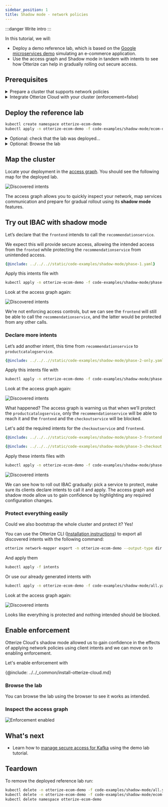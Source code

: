 ```yaml
---
sidebar_position: 1
title: Shadow mode - network policies
---
```



:::danger
Write intro
:::

In this tutorial, we will:

- Deploy a demo reference lab,
which is based on the [Google microservices demo](https://github.com/GoogleCloudPlatform/microservices-demo)
simulating an e-commerce application.
- Use the access graph and Shadow mode in tandem with intents to see how Otterize can help in gradually rolling out secure access.

## Prerequisites
<details>
<summary>Prepare a cluster that supports network policies</summary>

Before you start, you need a Kubernetes cluster with a [CNI](https://kubernetes.io/docs/concepts/extend-kubernetes/compute-storage-net/network-plugins/) that supports [NetworkPolicies](https://kubernetes.io/docs/concepts/services-networking/network-policies/).

{@include: ../../_common/cluster-setup.md}
</details>

<details>
<summary>Integrate Otterize Cloud with your cluster (enforcement=false)</summary>

{@include: ../../_common/install-otterize-cloud-enforcement-off.md}
</details>

## Deploy the reference lab

```bash
kubectl create namespace otterize-ecom-demo
kubectl apply -n otterize-ecom-demo -f code-examples/shadow-mode/ecom-demo.yaml
```

<details>
<summary>Optional: check that the lab was deployed...</summary>
<div>


To see all the pods in the lab:
```bash
kubectl get pods -n otterize-ecom-demo
```
The pods should all be ready and running:
```bash
NAME                                     READY   STATUS    RESTARTS      AGE
adservice-65494cbb9d-5lrv6               1/1     Running   0             115s
cartservice-6d84fc45bb-hdtwn             1/1     Running   0             115s
checkoutservice-5599486df-dvj9n          1/1     Running   3 (79s ago)   115s
currencyservice-6d64686d74-lxb7x         1/1     Running   0             115s
emailservice-7c6cbfbbd7-xjxlt            1/1     Running   0             115s
frontend-f9448d7d4-6dmnr                 1/1     Running   0             115s
kafka-0                                  1/1     Running   2 (83s ago)   115s
loadgenerator-7f6987f59-bchgm            1/1     Running   0             114s
orderservice-7ffdbf6df-wzzfd             1/1     Running   0             115s
otterize-ecom-demo-zookeeper-0           1/1     Running   0             115s
paymentservice-86855d78db-zjjfn          1/1     Running   0             115s
productcatalogservice-5944c7f666-2rjc6   1/1     Running   0             115s
recommendationservice-6c8d848498-zm2rm   1/1     Running   0             114s
redis-cart-6b79c5b497-xpms2              1/1     Running   0             115s
shippingservice-85694cb9bd-v54xp         1/1     Running   0             114s
```


</div>
</details>

<details>
<summary>Optional: Browse the lab</summary>
<Tabs groupId="frontend-addr">
<TabItem value="k8s" label="K8s">

To get the externally-accessible URL where your demo front end is available, run:
```bash
kubectl get service -n otterize-ecom-demo frontend-external | awk '{print $4}'
```
The result should be similar to (if running on AWS EKS):
```
a11843075fd254f8099a986467098647-1889474685.us-east-1.elb.amazonaws.com
```
Go ahead and browse to the URL above to "shop" and get a feel for the reference lab's behavior.
(The URL might take some time to populate across DNS servers. Note that we are accessing an HTTP and not an HTTPS website.)
</TabItem>
<TabItem value="minikube" label="Minikube">

To get the externally-accessible URL where your demo front end is available, run:
```
kubectl port-forward -n otterize-ecom-demo service/frontend-external 8080:80 &
```
The demo is now accessible at:
```
http://localhost:8080
```
Go ahead and browse to the URL above to "shop" and get a feel for the reference lab's behavior.
</TabItem>
</Tabs>
</details>

## Map the cluster

Locate your deployment in the [access graph](https://app.staging.otterize.com/access-graph). You should see the following map for the deployed lab.

![Discovered intents](/img/quick-tutorials/shadow-mode/phase-0.png)

The access graph allows you to quickly inspect your network, map services communication and prepare for gradual rollout using its **shadow mode** features.

## Try out IBAC with shadow mode
Let’s declare that the `frontend` intends to call the `recommendationservice`.

We expect this will provide secure access, allowing the intended access from the `fronted` while protecting the `recommendationservice` from unintended access.

```yaml
{@include: ../../..//static/code-examples/shadow-mode/phase-1.yaml}
```

Apply this intents file with
```bash
kubectl apply -n otterize-ecom-demo -f code-examples/shadow-mode/phase-1.yaml
```

Look at the access graph again:

![Discovered intents](/img/quick-tutorials/shadow-mode/phase-1.png)

We’re not enforcing access controls, but we can see the `frontend` will still be able to call the `recommendationservice`, and the latter would be protected from any other calls.

### Declare more intents
Let’s add another intent, this time from `recommendationservice` to `productcatalogservice`.

```yaml
{@include: ../../..//static/code-examples/shadow-mode/phase-2-only.yaml}
```

Apply this intents file with
```bash
kubectl apply -n otterize-ecom-demo -f code-examples/shadow-mode/phase-2.yaml
```

Look at the access graph again:

![Discovered intents](/img/quick-tutorials/shadow-mode/phase-2.png)

What happened? The access graph is warning us that when we’ll protect the `productcatalogservice`, only the `recommendationservice` will be able to reach it and the `frontend` and the `checkoutservice` will be blocked.

Let's add the required intents for the `checkoutservice` and `frontend`.

<Tabs>
<TabItem value="frontend" label="frontend" default>

```yaml
{@include: ../../..//static/code-examples/shadow-mode/phase-3-frontend.yaml}
```
</TabItem>
<TabItem value="checkout-service" label="checkout-service" default>

```yaml
{@include: ../../..//static/code-examples/shadow-mode/phase-3-checkout.yaml}
```
</TabItem>
</Tabs>

Apply these intents files with
```bash
kubectl apply -n otterize-ecom-demo -f code-examples/shadow-mode/phase-3.yaml
```

![Discovered intents](/img/quick-tutorials/shadow-mode/phase-3.png)

We can see how to roll out IBAC gradually: pick a service to protect, make sure its clients declare intents to call it and apply. The access graph and shadow mode allow us to gain confidence by highlighting any required configuration changes.

### Protect everything easily
Could we also bootstrap the whole cluster and protect it? Yes!

You can use the Otterize CLI ([Installation instructions](/getting-started/k8s-installation#install-the-otterize-cli)) to export all discovered intents with the following command:
```bash
otterize network-mapper export -n otterize-ecom-demo --output-type dir --output intents
```

And apply them
```bash
kubectl apply -f intents
```

Or use our already generated intents with
```bash
kubectl apply -n otterize-ecom-demo -f code-examples/shadow-mode/all.yaml
```

Look at the access graph again:

![Discovered intents](/img/quick-tutorials/shadow-mode/phase-4.png)

Looks like everything is protected and nothing intended should be blocked.

## Enable enforcement
Otterize Cloud's shadow mode allowed us to gain confidence in the effects of
applying network policies using client intents and we can move on to enabling enforcement.

Let's enable enforcement with

{@include: ../../_common/install-otterize-cloud.md}

### Browse the lab
You can browse the lab using the browser to see it works as intended.

### Inspect the access graph
![Enforcement enabled](/img/quick-tutorials/shadow-mode/phase-5.png)

## What's next
- Learn how to [manage secure access for Kafka](/quick-tutorials/gain-confidence/visualize-kafka-protection) using the demo lab tutorial.

## Teardown

To remove the deployed reference lab run:

```bash
kubectl delete -n otterize-ecom-demo -f code-examples/shadow-mode/all.yaml
kubectl delete -n otterize-ecom-demo -f code-examples/shadow-mode/ecom-demohelm .yaml
kubectl delete namespace otterize-ecom-demo
```